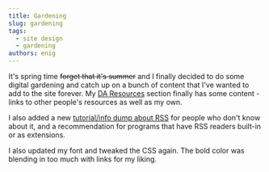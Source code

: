```yaml
---
title: Gardening
slug: gardening
tags:
  - site design
  - gardening
authors: enig
---
```


It's spring time <strike>forget that it's summer</strike> and I finally decided
to do some digital gardening and catch up on a bunch of content that I've wanted
to add to the site forever. My [DA Resources](/docs/DA) section finally has some
content - links to other people's resources as well as my own.

I also added a new [tutorial/info dump about RSS](/docs/tutorials/rss) for
people who don't know about it, and a recommendation for programs that have RSS
readers built-in or as extensions.

I also updated my font and tweaked the CSS again. The bold color was blending in
too much with links for my liking.
